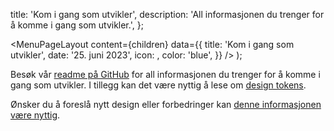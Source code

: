 

  title: 'Kom i gang som utvikler',
  description: 'All informasjonen du trenger for å komme i gang som utvikler.',
};

  <MenuPageLayout
    content={children}
    data={{
      title: 'Kom i gang som utvikler',
      date: '25. juni 2023',
      icon: <CodeIcon />,
      color: 'blue',
    }}
  />
);

Besøk vår [readme på GitHub](https://github.com/digdir/designsystemet#table-of-contents) for all informasjonen du trenger for å komme i gang som utvikler. I tillegg kan det være nyttig å lese om [design tokens](/grunnleggende/designelementer/design-tokens).

Ønsker du å foreslå nytt design eller forbedringer kan [denne informasjonen være nyttig](/grunnleggende/for-designere/bidra-i-figma#ny-komponent).
